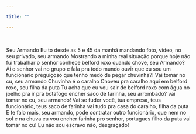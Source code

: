 ```yaml
---

title: ""

---
```


<br>

Seu Armando
Eu to desde as 5 e 45 da manhã
mandando foto, video, no seu privado, seu armando
Mostrando a minha real situação porque hoje não fui trabalhar
o senhor conhece belford roxo quando chove, seu Armando?
Aí o senhor vai no grupo e fala pra todo mundo ouvir que eu sou um funcionario preguiçoso que tenho medo de pegar chuvinha?!
Vai tomar no cu, seu armando
Chuvinha é o caralho
Choveu pra caralho aqui em belford roxo, seu filha da puta
Tu acha que eu vou sair de belford roxo com água no joelho pra ir pra botafogo encher saco de farinha, seu arrombado?
vai tomar no cu, seu armando!
Vai se fuder você, tua empresa, teus funcionário, teus saco de farinha
vai tudo pra casa do caralho, filha da puta
E te falo mais, seu armando, pode contratar outro funcionário, que nem no sol e na chuva eu vou encher farinha pro senhor, portugues filho da puta
vai tomar no cu!
Eu não sou escravo não, desgraçado!

<br>